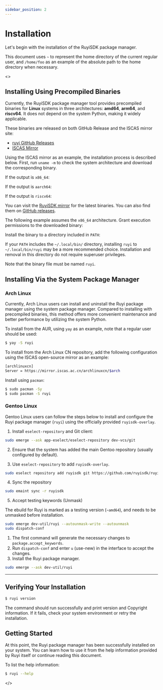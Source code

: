 ```yaml
---
sidebar_position: 2
---
```



# Installation

Let's begin with the installation of the RuyiSDK package manager.

This document uses ``~`` to represent the home directory of the current regular user, and ``/home/foo`` as an example of the absolute path to the home directory when necessary.

<ReleaseProvider>
  <>

## Installing Using Precompiled Binaries

Currently, the RuyiSDK package manager tool provides precompiled binaries for **Linux** systems in three architectures: **amd64**, **arm64**, and **riscv64**. It does not depend on the system Python, making it widely applicable.

These binaries are released on both GitHub Release and the ISCAS mirror site:

- [ruyi GitHub Releases](https://github.com/RuyiSDK/ruyi/releases/)
- [ISCAS Mirror](https://mirror.iscas.ac.cn/ruyisdk/ruyi/releases/)

Using the ISCAS mirror as an example, the installation process is described below. First, run ``uname -m`` to check the system architecture and download the corresponding binary.

If the output is ``x86_64``:

<DownloadRuyi arch="x86_64" />

If the output is ``aarch64``:

<DownloadRuyi arch="aarch64" />

If the output is ``riscv64``:

<DownloadRuyi arch="riscv64" />

You can visit the [RuyiSDK mirror](https://mirror.iscas.ac.cn/ruyisdk/ruyi/releases/) for the latest binaries. You can also find them on [GitHub releases](https://github.com/ruyisdk/ruyi/releases).

The following example assumes the ``x86_64`` architecture. Grant execution permissions to the downloaded binary:

<ChmodCommand arch="x86_64" />

Install the binary to a directory included in ``PATH``:

<CpCommand arch="x86_64" />

If your ``PATH`` includes the ``~/.local/bin/`` directory, installing ``ruyi`` to ``~/.local/bin/ruyi`` may be a more recommended choice. Installation and removal in this directory do not require superuser privileges.

Note that the binary file must be named ``ruyi``.

## Installing Via the System Package Manager

### Arch Linux

Currently, Arch Linux users can install and uninstall the Ruyi package manager using the system package manager. Compared to installing with precompiled binaries, this method offers more convenient maintenance and better performance by utilizing the system Python.

To install from the AUR, using ``yay`` as an example, note that a regular user should be used:

```bash
$ yay -S ruyi
```

To install from the Arch Linux CN repository, add the following configuration using the ISCAS open-source mirror as an example:

```bash
[archlinuxcn]
Server = https://mirror.iscas.ac.cn/archlinuxcn/$arch
```

Install using ``pacman``:

```bash
$ sudo pacman -Sy
$ sudo pacman -S ruyi
```

### Gentoo Linux

Gentoo Linux users can follow the steps below to install and configure the Ruyi package manager (`ruyi`) using the officially provided `ruyisdk-overlay`.

1. Install `eselect-repository` and Git client:

```bash
sudo emerge --ask app-eselect/eselect-repository dev-vcs/git
```

2. Ensure that the system has added the main Gentoo repository (usually configured by default).

3. Use `eselect-repository` to add `ruyisdk-overlay`.

```bash
sudo eselect repository add ruyisdk git https://github.com/ruyisdk/ruyisdk-overlay.git
```

4. Sync the repository

```bash
sudo emaint sync -r ruyisdk
```

5. Accept testing keywords (Unmask)

The ebuild for Ruyi is marked as a testing version (`~amd64`), and needs to be unmasked before installation.

```bash
sudo emerge dev-util/ruyi --autounmask-write --autounmask
sudo dispatch-conf
```

1. The first command will generate the necessary changes to `package.accept_keywords`. 
2. Run `dispatch-conf` and enter `u` (use-new) in the interface to accept the changes. 
3. Install the Ruyi package manager.

```bash
sudo emerge --ask dev-util/ruyi
```

---

## Verifying Your Installation

```bash
$ ruyi version
```

The command should run successfully and print version and Copyright information. If it fails, check your system environment or retry the installation.

## Getting Started

At this point, the Ruyi package manager has been successfully installed on your system. You can learn how to use it from the help information provided by Ruyi itself or continue reading this document.

To list the help information:

```bash
$ ruyi --help
```

  </>
</ReleaseProvider>
